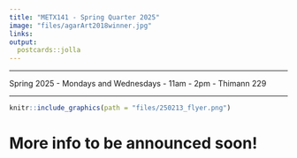 ```yaml
---
title: "METX141 - Spring Quarter 2025"
image: "files/agarArt2018winner.jpg"
links:
output:
  postcards::jolla
---
```


------------------------------------------------------------------------

Spring 2025 - Mondays and Wednesdays - 11am - 2pm - Thimann 229

------------------------------------------------------------------------

```r
knitr::include_graphics(path = "files/250213_flyer.png")
```

# More info to be announced soon!
